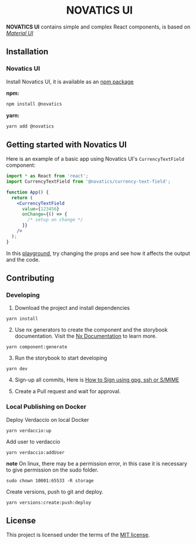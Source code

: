 
<Meta title="Intro" />

<h1 align="center">NOVATICS UI</h1>

**NOVATICS UI** contains simple and complex React components, is based on [_Material UI_](https://mui.com/material-ui/getting-started/overview/)

## Installation

### Novatics UI

Install Novatics UI, it is available as an [npm package](https://www.npmjs.com/package/novatics)

**npm:**

```sh
npm install @novatics
```

**yarn:**

```sh
yarn add @novatics
```

## Getting started with Novatics UI

Here is an example of a basic app using Novatics UI's `CurrencyTextField` component:

```jsx
import * as React from 'react';
import CurrencyTextField from '@novatics/currency-text-field';

function App() {
  return (
    <CurrencyTextField
      value={123456}
      onChange={() => {
        /* setup on change */
      }}
    />
  );
}
```

In this [playground](https://components.novatics.com.br/?path=/docs/currency-textfield--playground), try changing the props and see how it affects the output and the code.

## Contributing

### Developing

1. Download the project and install dependencies

```shell
yarn install
```

2. Use nx generators to create the component and the storybook documentation. Visit the [Nx Documentation](https://nx.dev) to learn more.

```shell
yarn component:generate
```

3. Run the storybook to start developing

```shell
yarn dev

```

4. Sign-up all commits, Here is [How to Sign using gpg, ssh or S/MIME](https://docs.github.com/en/authentication/managing-commit-signature-verification/signing-commits)

5. Create a Pull request and wait for approval.

### Local Publishing on Docker

Deploy Verdaccio on local Docker

```shell
yarn verdaccio:up
```

Add user to verdaccio

```shell
yarn verdaccio:addUser
```

**note** On linux, there may be a permission error, in this case it is necessary to give permission on the sudo folder.

```shell
sudo chown 10001:65533 -R storage
```

Create versions, push to git and deploy.

```shell
yarn versions:create:push:deploy
```

## License

This project is licensed under the terms of the
[MIT license](/LICENSE).
